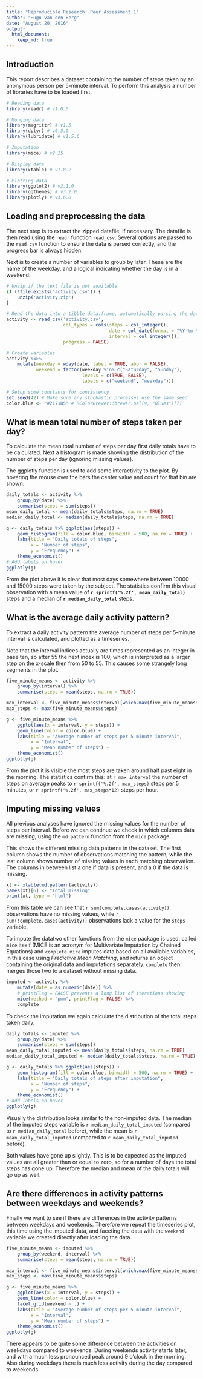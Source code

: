 ```yaml
---
title: "Reproducible Research: Peer Assessment 1"
author: "Hugo van den Berg"
date: "August 20, 2016"
output: 
  html_document:
    keep_md: true
---
```


## Introduction

This report describes a dataset containing the number of steps taken by an
anonymous person per 5-minute interval.
To perform this analysis a number of libraries have to be loaded first.

```r
# Reading data
library(readr) # v1.0.0

# Munging data
library(magrittr) # v1.5
library(dplyr) # v0.5.0
library(lubridate) # v1.5.6

# Imputation
library(mice) # v2.25

# Display data
library(xtable) # v1.8-2

# Plotting data
library(ggplot2) # v2.1.0
library(ggthemes) # v3.2.0
library(plotly) # v3.6.0
```

## Loading and preprocessing the data

The next step is to extract the zipped datafile, if necessary.
The datafile is then read using the `readr` function `read_csv`.
Several options are passed to the `read_csv` function to ensure the data is 
parsed correctly, and the progress bar is always hidden.

Next is to create a number of variables to group by later.
These are the name of the weekday, and a logical indicating whether the day is 
in a weekend.
```r
# Unzip if the text file is not available
if (!file.exists('activity.csv')) {
    unzip('activity.zip')
}

# Read the data into a tibble data.frame, automatically parsing the dates
activity <- read_csv('activity.csv',
                     col_types = cols(steps = col_integer(),
                                      date = col_date(format = "%Y-%m-%d"),
                                      interval = col_integer()),
                     progress = FALSE)

# Create variables
activity %<>% 
    mutate(weekday = wday(date, label = TRUE, abbr = FALSE),
           weekend = factor(weekday %in% c("Saturday", "Sunday"),
                            levels = c(TRUE, FALSE), 
                            labels = c("weekend", "weekday")))

# Setup some constants for consistency
set.seed(42) # Make sure any stochastic processes use the same seed
color.blue <- "#2171B5" # RColorBrewer::brewer.pal(9, "Blues")[7]

```

## What is mean total number of steps taken per day?

To calculate the mean total number of steps per day first daily totals have to
be calculated.
Next a histogram is made showing the distribution of the number of steps per 
day (ignoring missing values).

The ggplotly function is used to add some interactivity to the plot.
By hovering the mouse over the bars the center value and count for that bin are
shown.
```r
daily_totals <- activity %>%
    group_by(date) %>%
    summarise(steps = sum(steps))
mean_daily_total <- mean(daily_totals$steps, na.rm = TRUE)
median_daily_total <- median(daily_totals$steps, na.rm = TRUE)

g <- daily_totals %>% ggplot(aes(steps)) +
    geom_histogram(fill = color.blue, binwidth = 500, na.rm = TRUE) +
    labs(title = "Daily totals of steps",
         x = "Number of steps",
         y = "Frequency") +
    theme_economist()
# Add labels on hover
ggplotly(g)
```

From the plot above it is clear that most days somewhere between 10000 and 
15000 steps were taken by the subject.
The statistics confirm this visual observation with a mean value of 
**`r sprintf('%.2f', mean_daily_total)`** steps and a median of **`r median_daily_total`** steps.

## What is the average daily activity pattern?

To extract a daily activity pattern the average number of steps per 5-minute
interval is calculated, and plotted as a timeseries.

Note that the interval indices actually are times represented as an integer in
base ten, so after 55 the next index is 100, which is interpreted as a larger
step on the x-scale then from 50 to 55.
This causes some strangely long segments in the plot.
```r
five_minute_means <- activity %>%
    group_by(interval) %>%
    summarise(steps = mean(steps, na.rm = TRUE))

max_interval <- five_minute_means$interval[which.max(five_minute_means$steps)]
max_steps <- max(five_minute_means$steps)

g <- five_minute_means %>% 
    ggplot(aes(x = interval, y = steps)) +
    geom_line(color = color.blue) +
    labs(title = "Average number of steps per 5-minute interval",
         x = "Interval",
         y = "Mean number of steps") +
    theme_economist()
ggplotly(g)
```

From the plot it is visible the most steps are taken around half past eight in
the morning.
The statistics confirm this: at `r max_interval` the number of steps on average
peaks to `r sprintf('%.2f', max_steps)` steps per 5 minutes, or 
`r sprintf('%.2f', max_steps*12)` steps per hour.

## Imputing missing values

All previous analyses have ignored the missing values for the number of steps
per interval.
Before we can continue we check in which columns data are missing, using the
`md.pattern` function from the `mice` package.

This shows the different missing data patterns in the dataset.
The first column shows the number of observations matching the pattern, while
the last column shows number of missing values in each matching observation.
The columns in between list a one if data is present, and a 0 if the data is 
missing.

```r
xt <- xtable(md.pattern(activity))
names(xt)[6] <- "Total missing"
print(xt, type = "html")
```

From this table we can see that `r sum(complete.cases(activity))` observations
have no missing values, while `r sum(!complete.cases(activity))` observations
lack a value for the `steps` variable.

To impute the datatwo other functions from the `mice` package is used, called
`mice` itself (MICE is an acronym for Multivariate Imputation by Chained
Equations) and `complete`.
`mice` imputes data based on all available variables, in this case using
*Predictive Mean Matching*, and returns an object containing the original data
and imputations separately.
`complete` then merges those two to a dataset without missing data.

```r
imputed <- activity %>%
    mutate(date = as.numeric(date)) %>%
    # printFlag = FALSE prevents a long list of iterations showing
    mice(method = "pmm", printFlag = FALSE) %>%
    complete
```

To check the imputation we again calculate the distribution of the total steps
taken daily.

```r
daily_totals <- imputed %>%
    group_by(date) %>%
    summarise(steps = sum(steps))
mean_daily_total_imputed <- mean(daily_totals$steps, na.rm = TRUE)
median_daily_total_imputed <- median(daily_totals$steps, na.rm = TRUE)

g <- daily_totals %>% ggplot(aes(steps)) +
    geom_histogram(fill = color.blue, binwidth = 500, na.rm = TRUE) +
    labs(title = "Daily totals of steps after imputation",
         x = "Number of steps",
         y = "Frequency") +
    theme_economist()
# Add labels on hover
ggplotly(g)
```

Visually the distribution looks similar to the non-imputed data.
The median of the imputed steps variable is `r median_daily_total_imputed` 
(compared to `r median_daily_total` before), while the mean is
`r mean_daily_total_imputed` (compared to `r mean_daily_total_imputed` before).

Both values have gone up slightly. 
This is to be expected as the imputed values are all greater than or equal to
zero, so for a number of days the total steps has gone up.
Therefore the median and mean of the daily totals will go up as well.

## Are there differences in activity patterns between weekdays and weekends?

Finally we want to see if there are differences in the activity patterns 
between weekdays and weekends.
Therefore we repeat the timeseries plot, this time using the imputed data, and
faceting the data with the `weekend` variable we created directly after loading
the data.

```r
five_minute_means <- imputed %>%
    group_by(weekend, interval) %>%
    summarise(steps = mean(steps, na.rm = TRUE))

max_interval <- five_minute_means$interval[which.max(five_minute_means$steps)]
max_steps <- max(five_minute_means$steps)

g <- five_minute_means %>% 
    ggplot(aes(x = interval, y = steps)) +
    geom_line(color = color.blue) +
    facet_grid(weekend ~ .) +
    labs(title = "Average number of steps per 5-minute interval",
         x = "Interval",
         y = "Mean number of steps") +
    theme_economist()
ggplotly(g)
```

There appears to be quite some difference between the activities on weekdays
compared to weekends.
During weekends activity starts later, and with a much less pronounced peak
around 9 o'clock in the morning.
Also during weekdays there is much less activity during the day compared to 
weekends.
